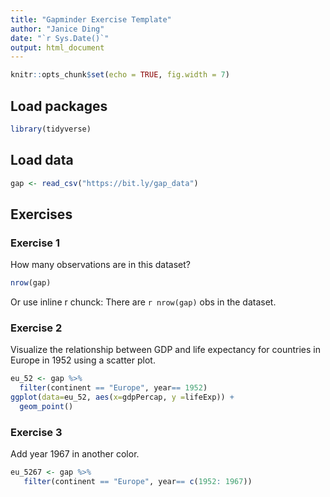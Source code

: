```yaml
---
title: "Gapminder Exercise Template"
author: "Janice Ding"
date: "`r Sys.Date()`"
output: html_document
---
```


```r
knitr::opts_chunk$set(echo = TRUE, fig.width = 7)
```


## Load packages

```r
library(tidyverse)
```

## Load data

```r
gap <- read_csv("https://bit.ly/gap_data")
```

## Exercises

### Exercise 1

How many observations are in this dataset?

```r
nrow(gap)
```
Or use inline r chunck: 
There are `r nrow(gap)` obs in the dataset. 


### Exercise 2

Visualize the relationship between GDP and life expectancy for 
countries in Europe in 1952 using a scatter plot.

```r
eu_52 <- gap %>% 
  filter(continent == "Europe", year== 1952)
ggplot(data=eu_52, aes(x=gdpPercap, y =lifeExp)) +
  geom_point()

```

### Exercise 3

Add year 1967 in another color.

```r
eu_5267 <- gap %>% 
   filter(continent == "Europe", year== c(1952: 1967))
```

